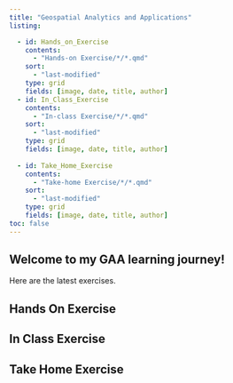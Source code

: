 ```yaml
---
title: "Geospatial Analytics and Applications"
listing: 

  - id: Hands_on_Exercise
    contents:
      - "Hands-on Exercise/*/*.qmd"
    sort:
      - "last-modified"
    type: grid
    fields: [image, date, title, author]
  - id: In_Class_Exercise
    contents:
      - "In-class Exercise/*/*.qmd"
    sort:
      - "last-modified"
    type: grid
    fields: [image, date, title, author]
  
  - id: Take_Home_Exercise
    contents:
      - "Take-home Exercise/*/*.qmd"
    sort:
      - "last-modified"
    type: grid
    fields: [image, date, title, author]
toc: false
---
```


## Welcome to my GAA learning journey!

Here are the latest exercises.

::: content-container
::: listing-block
## Hands On Exercise

</a>

::: {#Hands_on_Exercise}
:::
:::
:::

::: content-container
::: listing-block
## In Class Exercise

</a>

::: {#In_Class_Exercise}
:::
:::
:::

::: content-container
::: listing-block
## Take Home Exercise

</a>

::: {#Take_Home_Exercise}
:::
:::
:::
